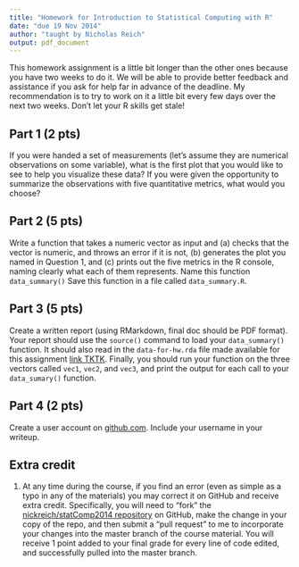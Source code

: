 ```yaml
---
title: "Homework for Introduction to Statistical Computing with R"
date: "due 19 Nov 2014"
author: "taught by Nicholas Reich"
output: pdf_document
---
```


This homework assignment is a little bit longer than the other ones because you have two weeks to do it. We will be able to provide better feedback and assistance if you ask for help far in advance of the deadline. My recommendation is to try to work on it a little bit every few days over the next two weeks. Don't let your R skills get stale!

## Part 1 (2 pts)
If you were handed a set of measurements (let's assume they are numerical observations on some variable), what is the first plot that you would like to see to help you visualize these data? If you were given the opportunity to summarize the observations with five quantitative metrics, what would you choose?

## Part 2 (5 pts)
Write a function that takes a numeric vector as input and (a) checks that the vector is numeric, and throws an error if it is not, (b) generates the plot you named in Question 1, and (c) prints out the five metrics in the R console, naming clearly what each of them represents. Name this function `data_summary()` Save this function in a file called `data_summary.R`.

## Part 3 (5 pts)
Create a written report (using RMarkdown, final doc should be PDF format). Your report should use the `source()` command to load your `data_summary()` function. It should also read in the `data-for-hw.rda` file made available for this assignment [link TKTK](link TKTK).  Finally, you should run your function on the three vectors called `vec1`, `vec2`, and `vec3`, and print the output for each call to your `data_sumary()` function.

## Part 4 (2 pts)
Create a user account on [github.com](www.github.com). Include your username in your writeup.


## Extra credit
1. At any time during the course, if you find an error (even as simple as a typo in any of the materials) you may correct it on GitHub and receive extra credit. Specifically, you will need to "fork" the [nickreich/statComp2014 repository](https://github.com/nickreich/statComp2014/tree/gh-pages) on GitHub, make the change in your copy of the repo, and then submit a "pull request" to me to incorporate your changes into the master branch of the course material. You will receive 1 point added to your final grade for every line of code edited, and successfully pulled into the master branch. 


